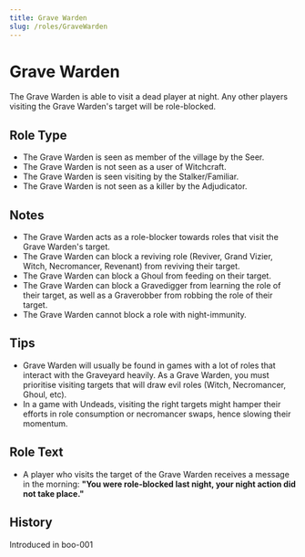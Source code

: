 ```yaml
---
title: Grave Warden
slug: /roles/GraveWarden
---
```


# Grave Warden

The Grave Warden is able to visit a dead player at night. Any other players visiting the Grave Warden's target will be role-blocked.

## Role Type

- The Grave Warden is seen as member of the village by the Seer.
- The Grave Warden is not seen as a user of Witchcraft.
- The Grave Warden is seen visiting by the Stalker/Familiar.
- The Grave Warden is not seen as a killer by the Adjudicator.

## Notes

- The Grave Warden acts as a role-blocker towards roles that visit the Grave Warden's target.
- The Grave Warden can block a reviving role (Reviver, Grand Vizier, Witch, Necromancer, Revenant) from reviving their target.
- The Grave Warden can block a Ghoul from feeding on their target.
- The Grave Warden can block a Gravedigger from learning the role of their target, as well as a Graverobber from robbing the role of their target.
- The Grave Warden cannot block a role with night-immunity.

## Tips

- Grave Warden will usually be found in games with a lot of roles that interact with the Graveyard heavily. As a Grave Warden, you must prioritise visiting targets that will draw evil roles (Witch, Necromancer, Ghoul, etc).
- In a game with Undeads, visiting the right targets might hamper their efforts in role consumption or necromancer swaps, hence slowing their momentum.

## Role Text

- A player who visits the target of the Grave Warden receives a message in the morning: **"You were role-blocked last night, your night action did not take place."**

## History

<timeline lineColor="white">
  <event interval="2018-10-28">Introduced in boo-001</event>
</timeline>
